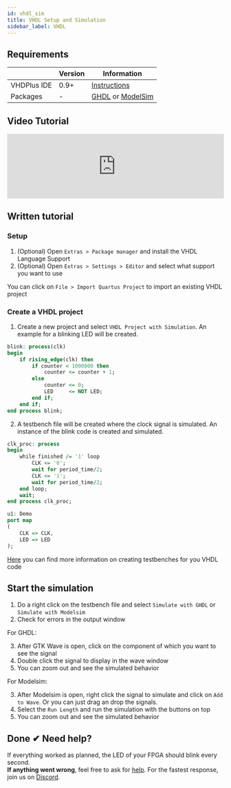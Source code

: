 ```yaml
---
id: vhdl_sim
title: VHDL Setup and Simulation
sidebar_label: VHDL
---
```



## Requirements

|   |Version|Information|
|---|---|---|
|VHDPlus IDE   |0.9+ |[Instructions](/docs/getstarted#install-vhdplus-ide)|
|Packages|-|[GHDL](/docs/getstarted#setup-simulation-with-ghdl-optional) or [ModelSim](/docs/getstarted#setup-simulation-with-modelsim-optional)|

## Video Tutorial

<div class="fluidMedia"><iframe id="ytplayer" type="text/html" width="100%" src="https://www.youtube.com/embed/Nxp7IDpnrrg?autoplay=0&origin=http://vhdplus.com" frameborder="0" allowFullScreen></iframe></div>

## Written tutorial

### Setup

1. (Optional) Open `Extras > Package manager` and install the VHDL Language Support
2. (Optional) Open `Extras > Settings > Editor` and select what support you want to use

You can click on `File > Import Quartus Project` to import an existing VHDL project

### Create a VHDL project

1. Create a new project and select `VHDL Project with Simulation`. An example for a blinking LED will be created.
```vhdl
blink: process(clk)
begin
    if rising_edge(clk) then
        if counter < 1000000 then
            counter <= counter + 1;
        else
            counter <= 0;
            LED     <= NOT LED;
        end if;
    end if;
end process blink;
```
2. A testbench file will be created where the clock signal is simulated. 
An instance of the blink code is created and simulated.

```vhdl
clk_proc: process
begin
    while finished /= '1' loop
        CLK <= '0';
        wait for period_time/2;
        CLK <= '1';
        wait for period_time/2;
    end loop;
    wait;
end process clk_proc;

u1: Demo
port map
(
    CLK => CLK,
    LED => LED
);
```
[Here](https://vhdlguide.readthedocs.io/en/latest/vhdl/testbench.html) you can find more information on creating testbenches for you VHDL code  

## Start the simulation

1. Do a right click on the testbench file and select `Simulate with GHDL` or `Simulate with Modelsim`
2. Check for errors in the output window

For GHDL:

3. After GTK Wave is open, click on the component of which you want to see the signal
4. Double click the signal to display in the wave window
5. You can zoom out and see the simulated behavior

For Modelsim:

3. After Modelsim is open, right click the signal to simulate and click on `Add to Wave`. Or you can just drag an drop the signals.
4. Select the `Run Length` and run the simulation with the buttons on top
5. You can zoom out and see the simulated behavior

## Done ✔ Need help?

If everything worked as planned, the LED of your FPGA should blink every second.<br/>
**If anything went wrong**, feel free to ask for [help](/docs/community/overview#support).
For the fastest response, join us on [Discord](https://discord.gg/NCN9VAh).